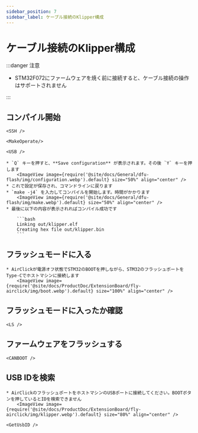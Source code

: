 ```yaml
---
sidebar_position: 7
sidebar_label: ケーブル接続のKlipper構成
---
```




# ケーブル接続のKlipper構成

:::danger 注意

* STM32F072にファームウェアを焼く前に接続すると、ケーブル接続の操作はサポートされません

:::

## コンパイル開始

    <SSH />

    <MakeOperate/>

    <USB />

    * `Q` キーを押すと、**Save configuration** が表示されます。その後 `Y` キーを押します
        <ImageView image={require('@site/docs/General/dfu-flash/img/configuration.webp').default} size="50%" align="center" />
    * これで設定が保存され、コマンドラインに戻ります
    * `make -j4` を入力してコンパイルを開始します。時間がかかります
        <ImageView image={require('@site/docs/General/dfu-flash/img/make.webp').default} size="50%" align="center" />
    * 最後に以下の内容が表示されればコンパイル成功です

        ```bash
        Linking out/klipper.elf
        Creating hex file out/klipper.bin
        ```

## フラッシュモードに入る

    * AirClickが電源オフ状態でSTM32のBOOTを押しながら、STM32のフラッシュポートをType-Cでホストマシンに接続します
        <ImageView image={require('@site/docs/ProductDoc/ExtensionBoard/fly-airclick/img/boot.webp').default} size="100%" align="center" />

## フラッシュモードに入ったか確認

    <LS />

## ファームウェアをフラッシュする

    <CANBOOT />

## USB IDを検索

    * AirClickのフラッシュポートをホストマシンのUSBポートに接続してください。BOOTボタンを押しているとIDを検索できません
        <ImageView image={require('@site/docs/ProductDoc/ExtensionBoard/fly-airclick/img/klipper.webp').default} size="80%" align="center" />

    <GetUsbID />